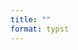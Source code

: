 ```yaml
---
title: ""
format: typst
---
```


<!-- This file is adapted qmd version of NNJR typst template: https://github.com/tzx/NNJR -->

```{=typst}
#import "template.typ": resume, header, resume_heading, edu_item, exp_item, teaching_item, conf_item, expedition_item, skill_item, reference_item

#let latex = {
    set text(font: "New Computer Modern")
    box(width: 2.55em, {
      [L]
      place(top, dx: 0.3em, text(size: 0.7em)[A])
      place(top, dx: 0.7em)[T]
      place(top, dx: 1.26em, dy: 0.22em)[E]
      place(top, dx: 1.8em)[X]
    })
}
#show "LaTeX": latex

#show: resume

#let aff = (
    UHHBio: "Department of Biology, University of Hamburg",
    DZMB: "German Centre for Marine Biodiversity Research (DZMB)",
    UHH: "University of Hamburg",
    OC: "Ocean Census"
)

#let loc = (
    HH: "Hamburg, Germany",
    SSI: "South Sandwich Islands"
)

#let add = (
    IZS: "Address IZS",
    DZMBHH: "Address DZMB"
)

#let role = (
    TA: "Teaching Assistant",
    RA: "Research Assistant"
)

#header(
    name: "Zhehao Hu",
    phone: "<Tel no.>",
    email: "zhehao.hu@uni-hamburg.de",
    linkedin: "linkedin.com/in/huzhehao",
    site: "zzzhehao.github.io"
)

#set block(breakable: false)
#block[
#resume_heading[Education]
#edu_item(
    name: aff.UHH,
    degree: "Master of Science in Biology",
    location: loc.HH,
    date: "10/2023 - 11/2025",
    courses: (
        "Marine Deep-Sea Benthic Habitats and Biodiversity",
        "Community Ecology",
        "Evolutionary Systematics",
        "Network Analysis in Ecology and Beyond",
        "Molecular Parasitology (offered by BNITM)",
        "Cellular and Molecular Immunology (offered by BNITM)"
    ),
    courseworks: (
        "Influence of Microhabitats on Tadpole Composition in Ranomafana, Madagascar",
        "Big Stew: Microbial Community Difference Along Water Columns in Mediterranean Sea" 
    )
)
]
#edu_item(
    name: aff.UHH,
    degree: "Bachelor of Science in Biology",
    location: loc.HH,
    date: "10/2020 - 3/2024",
    courses: (
        "Biological Oceanography and Fisheries Science",
        "Methods of Open Field Ecology",
        "Biodiversity of Fungi",
        "Introduction of Geographic Information System",
        "Molecular Methods of Animal Physiology",
        "Data Analysis in Ecology with R"
    ),
    courseworks: (
        "Gradient Analysis of Floodplain Grassland: Species Composition (German)",
        "Understanding Hemocyanin Evolution Using Molecular and Biochemical Methods (German)"
    ),
    thesis: (
      name: [Various _Wolbachia_ communities in the female-biased flea beatle _Altica lythri_],
      supervisor: "Prof. Dr. Susanne Dobler, Dr. Kim Rohlfing",
      grade: "4.0/4.0"
    )
)

#set block(breakable: false)
#block[
#resume_heading[Experience]
#exp_item(
    role: "Research Assistant",
    name: aff.DZMB,
    location: loc.HH,
    date: "01/2025 - Present",
    points: (
        [Species description of _Acanthocope sp. nov._],
    )
)
]
#exp_item(
    role: "Onboard Taxonomist",
    name: aff.OC,
    location: [R/V _Falkor (too)_],
    date: "02/2025 - 03/2025",
    points: (
        [Assisted ROV operation and sampling preservation during the expedition Ocean Census GoSouth: Searching for New Species in South Sandwich Islands (FKt250220)],
    )
)
#exp_item(
    role: "Research Assistant Internship",
    name: aff.DZMB,
    location: loc.HH,
    date: "10/2024 - 12/2024",
    points: (
        [Species delimitation analysis of Atlantic _Acanthocope_ (Isopoda: Asellota: Munnopsidae) with specimens collected from expeditions IceAGE3 (2020), IceDivA1 (2021), IceDivA2 (2021).],
        [Integrative taxonomy approach combining morphology (bright-field microscopy, CLSM), genetics (DNA barcoding), and proteomics (MALDI-TOF) to assess biogeographic assessment.]
    )
)
#exp_item(
    role: "Research Assistant",
    name: aff.UHH + [, Group Neurophysiology],
    location: loc.HH,
    date: "07/2024 - Present",
    points: (
        [Assisted genotyping of the experimental animals.],
    )
)
#exp_item(
    role: "Student Assistant",
    name: aff.UHH + [, Group Molecular Evolutionary Biology],
    location: loc.HH,
    date: "08/2023 - 03/2024",
    points: (
        [Assisted DNA/RNA-extraction and laboratory organization.],
        [Developed novel protocols for rapid and bulk extraction of DNA or RNA.]
    )
)
#exp_item(
    role: "Laboratory Technician",
    name: "Eurofins BioTesting Service Nord GmbH",
    location: loc.HH,
    date: "06/2023 - 07/2023",
    points: (
        [Operated _in vitro_ diagnostic tests (ISO 17822) for testing _Salmonella spp._, _Listeria monocytogenes_ and _Vibrio spp._ from marketed food products.],
        [Developed laboratory skills to navigate a fast-paced working environment while maintaining standardized procedures and ensuring compliance with safety regulations in a biosafety level 2 laboratory.]
    )
)

#set block(breakable: false)
#block[
#resume_heading[Teaching Experience]
#teaching_item(
    role: role.TA,
    course: "Animal Physiology",
    affiliation: "University of Hamburg",
    date: "10/2022 - 11/2023",
    scale: "24 classes, 200+ students total",
    location: loc.HH,
    points: (
        "2nd year mandatory practical course for the B.Sc. Biology program.",
        "Supported in assessing course plan, assisted students on molecular experiments (cell counting, SDS-PAGE, ECG, enzyme activity measurement, basic data interpretation)"
    )
)
]
#teaching_item(
    role: role.TA,
    course: "Evolutionary Ecology",
    affiliation: "University of Hamburg",
    date: "11/2023 - 11/2023",
    scale: "1 class, 12 students",
    location: loc.HH,
    points: (
        "3rd year elective practical course for the B.Sc. Biology program.",
        "Supported and advised students on molecular experiments (PCR, gel-electrophoresis, ICC, result interpretation)"
    )
)

#set block(breakable: false)
#block[
#resume_heading("Conference Activities")
#conf_item(
    title: [Detecting _Wolbachia_ Infection With Real-time PCR in Female-biased Flea Beatle _Altica lythri_],
    form: "Poster",
    event: "115th Annual Conference of the German Zoological Society",
    date: "09/2023",
    location: "Kassel, Germany"
)
]

#set block(breakable: false)
#block[
#resume_heading("Expeditions")
#expedition_item(
    title: "Ocean Census GoSouth: Searching for New Species in South Sandwich Islands",
    id: "FKt250220",
    vessel: [R/V _Falkor (too)_],
    location: loc.SSI,
    date: "02/2025 - 03/2025",
    period: "35 Days",
    role: "Ocean Census Onboard Taxonomist (Generalist, Isopoda)",
    ops: ("Remotely Operated Vehicle (ROV)",)
)
]

#set block(breakable: false)
#block[
#resume_heading("Technical Skills")
#skill_item(
    category: "Molecular Biological Tools",
    skills: "PCR techniques, SDS-PAGE, Western blot, MALDI-TOF, Cloning"
)
#skill_item(
    category: "Cell Biology and Immunology Techniques",
    skills: "ICC, Cell culture, ELISA, ELISpot, FACS, CLSM"
)
#skill_item(
    category: "Programming Languages and technical writing",
    skills: [R, Python 3, HTML, CSS, LaTeX, Typst, Quarto]
)
#skill_item(
    category: "Data Analysis Tools",
    skills: [Multivariate analysis, BLAST, ImageJ (Fiji), Adobe Creative Softwares, DaVinci Resolve, R/Python-based GIS]
)
#skill_item(
    category: "Languages",
    skills: "German, English, Mandarin (Native), Japanese (Limited)"
)
]

// #set block(breakable: false)
// #block[
// #resume_heading("References")
// #reference_item(
//     person: "John Doe",
//     affiliation: aff.DZMB,
//     address: add.DZMBHH,
//     email: "john.doe@gmail.com",
//     infos: (
//         "First super visor of my bachelor thesis",
//     )
// )
// ]
```
